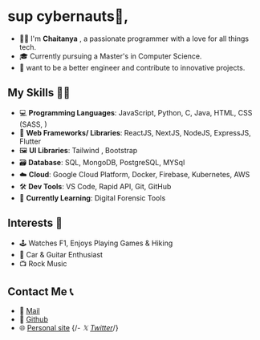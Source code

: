 # sup cybernauts👋,

- 🧔🏻 I'm **Chaitanya** , a passionate programmer with a love for all things tech.
- 🎓 Currently pursuing a Master's in Computer Science.
- 🔭 want to be a better engineer and contribute to innovative projects.


## My Skills 🤹🏼

- 💻 **Programming Languages**: JavaScript, Python, C, Java, HTML, CSS (SASS, )
- 🧩 **Web Frameworks/ Libraries**: ReactJS, NextJS, NodeJS, ExpressJS, Flutter 
- 🖼️ **UI Libraries**: Tailwind , Bootstrap
- 🗃️ **Database**: SQL, MongoDB, PostgreSQL, MYSql
- ☁️ **Cloud**: Google Cloud Platform, Docker, Firebase, Kubernetes, AWS
- 🛠  **Dev Tools**: VS Code, Rapid API, Git, GitHub
- 🚧 **Currently Learning**: Digital Forensic Tools

## Interests 🎨

- 🕹️ Watches F1, Enjoys Playing Games & Hiking
- 🧠 Car & Guitar Enthusiast
- 📺 Rock Music

## Contact Me 📞

- 💌 [Mail](mailto:kharche.c@northeastern.edu)
- 🐙 [Github](https://www.github.com/ChaitanyaKharche)
- 🌐 [Personal site](https://www.usedeep.tech)
{/*- 𝕏  [Twitter](https://www.x.com/tyre_deg)*/}